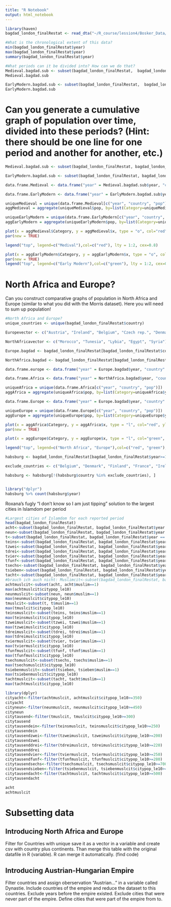 ```yaml
---
title: "R Notebook"
output: html_notebook
---
```




```r
library(haven)
bagdad_london_finalRestat <- read_dta("~/R_course/lession4/Bosker_Data/bagdad-london--finalRestat.dta")

#What is the chronological extent of this data?
min(bagdad_london_finalRestat$year)
max(bagdad_london_finalRestat$year)
summary(bagdad_london_finalRestat$year)
```

```r
#What periods can it be divided into? How can we do that?
Medieval.bagdad.sub <- subset(bagdad_london_finalRestat,  bagdad_london_finalRestat$year <= 1500)
Medieval.bagdad.sub

EarlyModern.bagdad.sub <- subset(bagdad_london_finalRestat,  bagdad_london_finalRestat$year > 1500)
EarlyModern.bagdad.sub

```

# Can you generate a cumulative graph of population over time, divided into these periods? (Hint: there should be one line for one period and another for another, etc.)

```r
Medieval.bagdad.sub <- subset(bagdad_london_finalRestat, bagdad_london_finalRestat$year <= 1500)

EarlyModern.bagdad.sub <- subset(bagdad_london_finalRestat, bagdad_london_finalRestat$year > 1500)

data.frame.Medieval <- data.frame("year" = Medieval.bagdad.sub$year, "country" = Medieval.bagdad.sub$country, "pop" = Medieval.bagdad.sub$total_pop_country)

data.frame.EarlyModern <- data.frame("year" = EarlyModern.bagdad.sub$year, "country" = EarlyModern.bagdad.sub$country, "pop" = EarlyModern.bagdad.sub$total_pop_country)

uniqueMedieval = unique(data.frame.Medieval[c("year", "country", "pop")])
aggMedieval = aggregate(uniqueMedieval$pop, by=list(Category=uniqueMedieval$year), FUN=sum)

uniqueEarlyModern = unique(data.frame.EarlyModern[c("year", "country", "pop")])
aggEarlyModern = aggregate(uniqueEarlyModern$pop, by=list(Category=uniqueEarlyModern$year), FUN=sum)

plot(x = aggMedieval$Category, y = aggMedieval$x, type = "o", col="red", ylab = "Medieval Population", xlab = "Time", main = "Medival Population over Time")
par(new = TRUE)

legend("top", legend=c("Medival"),col=c("red"), lty = 1:2, cex=0.8)

```

```r
plot(x = aggEarlyModern$Category, y = aggEarlyModern$x, type = "o", col="green", xlab = "Early Modern Population", ylab = "Time", lty = 2, main = "Early Modern population over Time")
par(new = TRUE)
legend("top", legend=c("Early Modern"),col=c("green"), lty = 1:2, cex=0.8)
```


# North Africa and Europe?
Can you construct comparative graphs of population in North Africa and Europe (similar to what you did with the Morris dataset). Here you will need to sum up population!

```r
#North Africa and Europe?
unique_countries <- unique(bagdad_london_finalRestat$country)

Europevector <- c("Austria", "Ireland", "Belgium", "Czech rep.", "Denmark", "Finland", "France", "Germany", "Hungary", "Italy", "Netherlands", "Norway", "Poland", "Portugal", "Slovakia", "Spain", "Sweden", "UK", "Switzerland", "Greece", "Turkey", "Yugoslavia", "Albania", "Bulgaria", "Rumenia", "Luxemburg", "Malta")

NorthAfricavector <- c("Morocco", "Tunesia", "Lybia", "Egypt", "Syria")

Europe.bagdad <- bagdad_london_finalRestat[bagdad_london_finalRestat$country %in% Europevector, ]

NorthAfrica.bagdad <- bagdad_london_finalRestat[bagdad_london_finalRestat$country %in% NorthAfricavector, ]
```

```r
data.frame.europe <- data.frame("year" = Europe.bagdad$year, "country" = Europe.bagdad$country, "pop" = Europe.bagdad$total_pop_country)

data.frame.Africa <- data.frame("year" = NorthAfrica.bagdad$year, "country" = NorthAfrica.bagdad$country, "pop" = NorthAfrica.bagdad$total_pop_country)

uniqueAfrica = unique(data.frame.Africa[c("year", "country", "pop")])
aggAfrica = aggregate(uniqueAfrica$pop, by=list(Category=uniqueAfrica$year), FUN=sum)

data.frame.Europe <- data.frame("year" = Europe.bagdad$year, "country" = Europe.bagdad$country, "pop" = Europe.bagdad$total_pop_country)

uniqueEurope = unique(data.frame.Europe[c("year", "country", "pop")])
aggEurope = aggregate(uniqueEurope$pop, by=list(Category=uniqueEurope$year), FUN=sum)

plot(x = aggAfrica$Category, y = aggAfrica$x, type = "l", col="red", ylab = "Population per country", xlab = "Time", main = "Comparative graph of Europe's and North Africa's population")
par(new = TRUE)

plot(x = aggEurope$Category, y = aggEurope$x, type = "l", col="green", axes = FALSE, xlab = " ", ylab = " ", lty = 2)

legend("top", legend=c("North Africa", "Europe"),col=c("red", "green"), lty = 1:2, cex=0.8)

```

```r
habsburg <- bagdad_london_finalRestat[bagdad_london_finalRestat$year>=1500, c('city', 'country', 'year')]

exclude_countries <- c("Belgium", "Denmark", "Finland", "France", "Ireland", "Netherlands", "Norway", "Poland", "Portugal", "Spain", "Sweden", "UK", "Switzerland", "Greece", "Turkey", "Lebanon", "Israel", "Syria", "Iraq", "Egypt", "Lybia", "Tunesia", "Algeria", "Morocco", "Yemen", "Saudi Arabia","Oman", "Cyprus", "Luxemburg", "Malta", "Bulgaria")

habsburg <- habsburg[!(habsburg$country %in% exclude_countries), ]


library("dplyr")
habsburg %>% count(habsburg$year)

```


Roxana's fugly "I don't know so I am just tipping" solution to the largest cities in Islamdom per period
```r
#Largest cities of Islamdom for each reported period
head(bagdad_london_finalRestat)
acht<-subset(bagdad_london_finalRestat, bagdad_london_finalRestat$year == 800)
neun<-subset(bagdad_london_finalRestat, bagdad_london_finalRestat$year == 900)
t<-subset(bagdad_london_finalRestat, bagdad_london_finalRestat$year == 1000)
teins<-subset(bagdad_london_finalRestat, bagdad_london_finalRestat$year == 1100)
tzwei<-subset(bagdad_london_finalRestat, bagdad_london_finalRestat$year == 1200)
tdrei<-subset(bagdad_london_finalRestat, bagdad_london_finalRestat$year == 1300)
tvier<-subset(bagdad_london_finalRestat, bagdad_london_finalRestat$year == 1400)
tfunf<-subset(bagdad_london_finalRestat, bagdad_london_finalRestat$year == 1500)
tsechs<-subset(bagdad_london_finalRestat, bagdad_london_finalRestat$year == 1600)
tsieben<-subset(bagdad_london_finalRestat, bagdad_london_finalRestat$year == 1700)
tacht<-subset(bagdad_london_finalRestat, bagdad_london_finalRestat$year == 1800)
#brauch ich auch nicht: Muslimcit<-subset(bagdad_london_finalRestat, bagdad_london_finalRestat$muslim == 1)
achtmuslcit<-subset(acht, acht$muslim==1)
max(achtmuslcit$citypop_le10)
neunmuslcit<-subset(neun, neun$muslim==1)
max(neunmuslcit$citypop_le10)
tmuslcit<-subset(t, t$muslim==1)
max(tmuslcit$citypop_le10)
teinsmuslcit<-subset(teins, teins$muslim==1)
max(teinsmuslcit$citypop_le10)
tzweimuslcit<-subset(tzwei, tzwei$muslim==1)
max(tzweimuslcit$citypop_le10)
tdreimuslcit<-subset(tdrei, tdrei$muslim==1)
max(tdreimuslcit$citypop_le10)
tviermuslcit<-subset(tvier, tvier$muslim==1)
max(tviermuslcit$citypop_le10)
tfunfmuslcit<-subset(tfunf, tfunf$muslim==1)
max(tfunfmuslcit$citypop_le10)
tsechsmuslcit<-subset(tsechs, tsechs$muslim==1)
max(tsechsmuslcit$citypop_le10)
tsiebenmuslcit<-subset(tsieben, tsieben$muslim==1)
max(tsiebenmuslcit$citypop_le10)
tachtmuslcit<-subset(tacht, tacht$muslim==1)
max(tachtmuslcit$citypop_le10)

library(dplyr)
cityacht<-filter(achtmuslcit, achtmuslcit$citypop_le10>=350)
cityacht
cityneun<-filter(neunmuslcit, neunmuslcit$citypop_le10>=450)
cityneun
citytausend<-filter(tmuslcit, tmuslcit$citypop_le10>=300)
citytausend
citytausendein<-filter(teinsmuslcit, teinsmuslcit$citypop_le10>=250)
citytausendein
citytausendzwei<-filter(tzweimuslcit, tzweimuslcit$citypop_le10>=200)
citytausendzwei
citytausenddrei<-filter(tdreimuslcit, tdreimuslcit$citypop_le10>=220)
citytausenddrei
citytausendvier<-filter(tviermuslcit, tviermuslcit$citypop_le10>=250)
citytausendfunf<-filter(tfunfmuslcit, tfunfmuslcit$citypop_le10>=280)
citytausendsechs<-filter(tsechsmuslcit, tsechsmuslcit$citypop_le10>=700)
citytausendsieben<-filter(tsiebenmuslcit, tsiebenmuslcit$citypop_le10>=700)
citytausendacht<-filter(tachtmuslcit, tachtmuslcit$citypop_le10>=500)
citytausendacht

```


```r
acht
achtmuslcit
```


# Subsetting data

## Introducing North Africa and Europe
Filter for Countries with unique save it as a vector in a variable and create csv with country plus continents. 
Than merge this table with the original datafile in R (variable). R can merge it automatically. (find code)

## Introducing Austrian-Hungarian Empire

Filter countries and assign oberservation "Austrian..." in a variable called Dynastie.
Include countries of the empire and reduce the dataset to this countries.
Exclude years before the empire existed.
Exclude cities that were never part of the empire.
Define cities that were part of the empire from to. 
